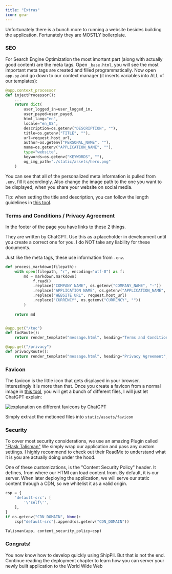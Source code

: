 ```yaml
---
title: "Extras"
icon: gear
---
```


Unfortunately there is a bunch more to running a website besides building the application.
Fortunately they are MOSTLY boilerplate.

### SEO
For Search Engine Optimization the most imortant part (along with actually good content) are the meta tags. Open
``_base.html``, you will see the most important meta tags are created and filled programmatically.
Now open ``app.py`` and go down to our context manager (it inserts variables into ALL of our templates):

```python app.py
@app.context_processor
def injectProcessor():
    ...
    return dict(
        user_logged_in=user_logged_in, 
        user_payed=user_payed,
        html_lang="en",
        locale="en_US",
        description=os.getenv("DESCRIPTION", ""),
        title=os.getenv("TITLE", ""),
        url=request.host_url,
        author=os.getenv("PERSONAL_NAME", ""),
        name=os.getenv("APPLICATION_NAME", ""),
        type="website",
        keywords=os.getenv("KEYWORDS", ""),
        og_img_path="./static/assets/hero.png"
    )
```

You can see that all of the personalized meta information is pulled from ``.env``, fill it accordingly. 
Also change the image path to the one you want to be displayed, when you share your website on social media.

Tip: when setting the title and description, you can follow the length guidelines in [this tool](https://rankmath.com/tools/meta-tag-analyzer/).

### Terms and Conditions / Privacy Agreement
In the footer of the page you have links to these 2 things. 

They are written by ChatGPT. Use this as a placeholder
in development until you create a correct one for you. I do NOT take any liability for these documents.

Just like the meta tags, these use information from `.env`.

```python app.py
def process_markdown(filepath):
    with open(filepath, "r", encoding="utf-8") as f:
        md = markdown.markdown(
            f.read()
            .replace("COMPANY NAME", os.getenv("COMPANY_NAME", "-"))
            .replace("APPLICATION NAME", os.getenv("APPLICATION_NAME", "-"))
            .replace("WEBSITE URL", request.host_url)
            .replace("CURRENCY", os.getenv("CURRENCY", ""))
        )
    
    return md


@app.get("/toc")
def tocRoute():
    return render_template("message.html", heading="Terms and Conditions", body=process_markdown("./static/texts/toc.md"))

@app.get("/privacy")
def privacyRoute():
    return render_template("message.html", heading="Privacy Agreement", body=process_markdown("./static/texts/privacy.md"))
```

### Favicon
The favicon is the little icon that gets displayed in your browser. Interestingly it is more than that.
Once you create a favicon from a normal image in [this tool](https://favicon.io/favicon-converter/), you will
get a bunch of different files, I will just let ChatGPT explain:

<img src="../images/favicon-gpt.png" alt="explanation on different favicons by ChatGPT"/>

Simply extract the metioned files into ``static/assets/favicon``    


### Security
To cover most security considerations, we use an amazing Plugin called ["Flask Talisman"](https://github.com/GoogleCloudPlatform/flask-talisman)
We simply wrap our application and pass any custom settings. I highly recommend to check out their ReadMe to
understand what it is you are actually doing under the hood.

One of these customizations, is the "Content Security Policy" header. It defines, from where our HTMl can load
content from. By default, it is our server. When later deploying the application, we will serve our static
content through a CDN, so we whitelist it as a valid origin.

```python app.py
csp = {
    'default-src': [
        '\'self\'',
    ],
}
if os.getenv("CDN_DOMAIN", None):
    csp["default-src"].append(os.getenv("CDN_DOMAIN"))

Talisman(app, content_security_policy=csp)
```


### Congrats!
You now know how to develop quickly using ShipPil. But that is not the end. Continue reading the deployment
chapter to learn how you can server your newly built application to the World Wide Web